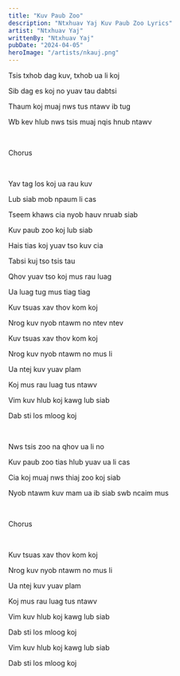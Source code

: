 ```yaml
---
title: "Kuv Paub Zoo"
description: "Ntxhuav Yaj Kuv Paub Zoo Lyrics"
artist: "Ntxhuav Yaj"
writtenBy: "Ntxhuav Yaj"
pubDate: "2024-04-05"
heroImage: "/artists/nkauj.png"
---
```


Tsis txhob dag kuv, txhob ua li koj

Sib dag es koj no yuav tau dabtsi

Thaum koj muaj nws tus ntawv ib tug

Wb kev hlub nws tsis muaj nqis hnub ntawv

<br />

Chorus

<br />

Yav tag los koj ua rau kuv

Lub siab mob npaum li cas

Tseem khaws cia nyob hauv nruab siab

Kuv paub zoo koj lub siab

Hais tias koj yuav tso kuv cia

Tabsi kuj tso tsis tau

Qhov yuav tso koj mus rau luag

Ua luag tug mus tiag tiag

Kuv tsuas xav thov kom koj

Nrog kuv nyob ntawm no ntev ntev

Kuv tsuas xav thov kom koj

Nrog kuv nyob ntawm no mus li

Ua ntej kuv yuav plam

Koj mus rau luag tus ntawv

Vim kuv hlub koj kawg lub siab

Dab sti los mloog koj

<br />

Nws tsis zoo na qhov ua li no

Kuv paub zoo tias hlub yuav ua li cas

Cia koj muaj nws thiaj zoo koj siab

Nyob ntawm kuv mam ua ib siab swb ncaim mus

<br />

Chorus

<br />

Kuv tsuas xav thov kom koj

Nrog kuv nyob ntawm no mus li

Ua ntej kuv yuav plam

Koj mus rau luag tus ntawv

Vim kuv hlub koj kawg lub siab

Dab sti los mloog koj

Vim kuv hlub koj kawg lub siab

Dab sti los mloog koj
